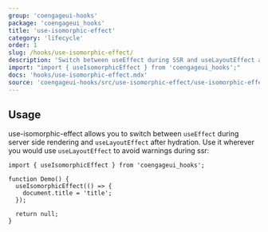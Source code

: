 ```yaml
---
group: 'coengageui-hooks'
package: 'coengageui_hooks'
title: 'use-isomorphic-effect'
category: 'lifecycle'
order: 1
slug: /hooks/use-isomorphic-effect/
description: 'Switch between useEffect during SSR and useLayoutEffect after hydration'
import: "import { useIsomorphicEffect } from 'coengageui_hooks';"
docs: 'hooks/use-isomorphic-effect.mdx'
source: 'coengageui-hooks/src/use-isomorphic-effect/use-isomorphic-effect.ts'
---
```


## Usage

use-isomorphic-effect allows you to switch between `useEffect` during server side rendering and `useLayoutEffect` after hydration.
Use it wherever you would use `useLayoutEffect` to avoid warnings during ssr:

```tsx
import { useIsomorphicEffect } from 'coengageui_hooks';

function Demo() {
  useIsomorphicEffect(() => {
    document.title = 'title';
  });

  return null;
}
```
